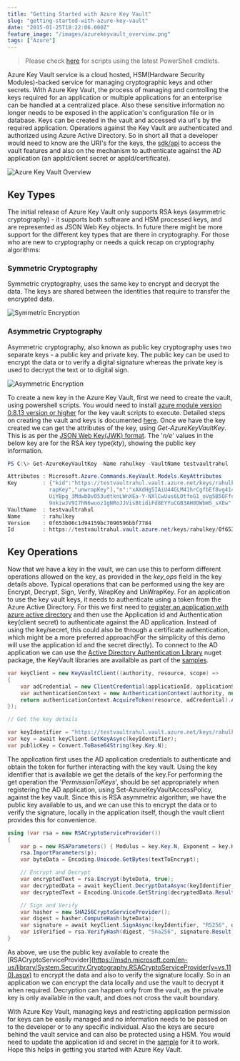 ```yaml
---
title: "Getting Started with Azure Key Vault"
slug: "getting-started-with-azure-key-vault"
date: "2015-01-25T18:22:06.000Z"
feature_image: "/images/azurekeyvault_overview.png"
tags: ["Azure"]
---
```


> Please check [here](/posts/how-the-deprecation-of-switch-azuremode-affects-azure-key-vault/) for scripts using the latest PowerShell cmdlets.

Azure Key Vault service is a cloud hosted, HSM(Hardware Security Modules)-backed service for managing cryptographic keys and other secrets. With Azure Key Vault, the process of managing and controlling the keys required for an application or multiple applications for an enterprise can be handled at a centralized place. Also these sensitive information no longer needs to be exposed in the application's configuration file or in database. Keys can be created in the vault and accessed via url's by the required application. Operations against the Key Vault are authenticated and authorized using Azure Active Directory. So in short all that a developer would need to know are the URI's for the keys, the [sdk/api](https://msdn.microsoft.com/en-us/library/azure/dn903625.aspx) to access the vault features and also on the mechanism to authenticate against the AD application (an appId/client secret or appId/certificate).

![Azure Key Vault Overview](/images/azurekeyvault_overview.png)

Key Types
---------

The initial release of Azure Key Vault only supports RSA keys (asymmetric cryptography) - it supports both software and HSM processed keys, and are represented as JSON Web Key objects. In future there might be more support for the different key types that are there in cryptography. For those who are new to cryptography or needs a quick recap on cryptography algorithms:

### **Symmetric Cryptography**

Symmetric cryptography, uses the same key to encrypt and decrypt the data. The keys are shared between the identities that require to transfer the encrypted data.

![Symmetric Encryption](/images/symmetric_encryption.png)

### **Asymmetric Cryptography**

Asymmetric cryptography, also known as public key cryptography uses two separate keys - a public key and private key. The public key can be used to encrypt the data or to verify a digital signature whereas the private key is used to decrypt the text or to digital sign.

![Asymmetric Encryption](/images/asymmetric_encryption.png)

To create a new key in the Azure Key Vault, first we need to create the vault, using powershell scripts. You would need to install [azure module version 0.8.13 version or higher](/posts/azure-key-vault-and-powershell-module-version/) for the key vault scripts to execute. Detailed steps on creating the vault and keys is documented [here](http://azure.microsoft.com/en-in/documentation/articles/key-vault-get-started/). Once we have the key created we can get the attributes of the key, using _Get-AzureKeyVaultKey_. This is as per the [JSON Web Key(JWK) format](https://tools.ietf.org/html/draft-ietf-jose-json-web-key-41#page-25). The '_n/e_' values in the below key are for the RSA key type(_kty_), showing the public key information.

```powershell
PS C:\> Get-AzureKeyVaultKey -Name rahulkey -VaultName testvaultrahul

Attributes : Microsoft.Azure.Commands.KeyVault.Models.KeyAttributes
Key        : {"kid":"https://testvaultrahul.vault.azure.net/keys/rahulkey/0f653b06c1d94159bc7090596bbf7784","kty":"RSA","key_ops":["encrypt","decrypt","sign","verify","w
             rapKey","unwrapKey"],"n":"xAXdHg5IAiU44GLM41hrCgfbEf8vg414lwIXBRHwPH-GTdQo3x5hMyvEtT26udcWLeRDDYGQxquuQ03ChXmXaE1Z8rdDpuaciJVoTB8wA_icr4Ww4ld0zuk9Nf31sVP-T_
             UiYBpg_3MdwbDvO53udtknLWnXEa-Y-NXlCwUus6LOtfoG1_oVg5B5OFfcW993Zb44C3ZMoOESa-fW0eT6OefBJOgXwGG5gB-zAB2D7uzhStu3Cp4OiFELQSAS4gpt2GCUI76YkTfq8jnIJ7bi5cYzUb-Sv2
             9nkiwJV9I7hN6wuoz1gNRoJJVisBtidiFd8EYYuCGB3AH8OWbWS_sXEw","e":"AQAB"}
VaultName  : testvaultrahul
Name       : rahulkey
Version    : 0f653b06c1d94159bc7090596bbf7784
Id         : https://testvaultrahul.vault.azure.net/keys/rahulkey/0f653b06c1d94159bc7090596bbf7784
```

Key Operations
--------------

Now that we have a key in the vault, we can use this to perform different operations allowed on the key, as provided in the _key\_ops_ field in the key details above. Typical operations that can be performed using the key are Encrypt, Decrypt, Sign, Verify, WrapKey and UnWrapKey. For an application to use the key vault keys, it needs to authenticate using a token from the Azure Active Directory. For this we first need to [register an application with azure active directory](http://azure.microsoft.com/en-us/documentation/articles/key-vault-get-started/#register) and then use the Application id and Authentication key(client secret) to authenticate against the AD application. Instead of using the key/secret, this could also be through a certificate authentication, which might be a more preferred approach(For the simplicity of this demo will use the application id and the secret directly). To connect to the AD application we can use the [Active Directory Authentication Library](https://www.nuget.org/packages/Microsoft.IdentityModel.Clients.ActiveDirectory/2.14.201151115) nuget package, the KeyVault libraries are availalble as part of the [samples](http://www.microsoft.com/en-us/download/details.aspx?id=45343).

```csharp
var keyClient = new KeyVaultClient((authority, resource, scope) =>
{
    var adCredential = new ClientCredential(applicationId, applicationSecret);
    var authenticationContext = new AuthenticationContext(authority, null);
    return authenticationContext.AcquireToken(resource, adCredential).AccessToken;
});

// Get the key details
```
```csharp
var keyIdentifier = "https://testvaultrahul.vault.azure.net/keys/rahulkey/0f653b06c1d94159bc7090596bbf7784";
var key = await keyClient.GetKeyAsync(keyIdentifier);
var publicKey = Convert.ToBase64String(key.Key.N);
```

The application first uses the AD application credentials to authenticate and obtain the token for further interacting with the key vault. Using the key identifier that is available we get the details of the key.For performing the get operation the '_PermissionToKeys_', should be set appropriately when registering the AD application, using Set-AzureKeyVaultAccessPolicy, against the key vault. Since this is RSA asymmetric algorithm, we have the public key available to us, and we can use this to encrypt the data or to verify the signature, locally in the application itself, though the vault client provides this for convenience.

```csharp
using (var rsa = new RSACryptoServiceProvider())
{
    var p = new RSAParameters() { Modulus = key.Key.N, Exponent = key.Key.E };
    rsa.ImportParameters(p);
    var byteData = Encoding.Unicode.GetBytes(textToEncrypt);

    // Encrypt and Decrypt
    var encryptedText = rsa.Encrypt(byteData, true);
    var decryptedData = await keyClient.DecryptDataAsync(keyIdentifier, "RSA_OAEP", encryptedText);
    var decryptedText = Encoding.Unicode.GetString(decryptedData.Result);

    // Sign and Verify
    var hasher = new SHA256CryptoServiceProvider();
    var digest = hasher.ComputeHash(byteData);
    var signature = await keyClient.SignAsync(keyIdentifier, "RS256", digest);
    var isVerified = rsa.VerifyHash(digest, "Sha256", signature.Result);
}
```

As above, we use the public key available to create the \[RSACryptoServiceProvider\](https://msdn.microsoft.com/en-us/library/System.Security.Cryptography.RSACryptoServiceProvider(v=vs.110).aspx) to encrypt the data and also to verify the signature locally. So in an application we can encrypt the data locally and use the vault to decrypt it when required. Decryption can happen only from the vault, as the private key is only available in the vault, and does not cross the vault boundary.

With Azure Key Vault, managing keys and restricting application permission for keys can be easily managed and no information needs to be passed on to the developer or to any specific individual. Also the keys are secure behind the vault service and can also be protected using a HSM. You would need to update the application id and secret in the [sample](https://github.com/rahulpnath/Blog/tree/master/AzureKeyVault) for it to work. Hope this helps in getting you started with Azure Key Vault.